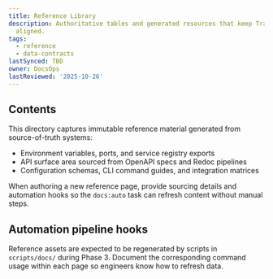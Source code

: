 ```yaml
---
title: Reference Library
description: Authoritative tables and generated resources that keep TradingSystem
  aligned.
tags:
  - reference
  - data-contracts
lastSynced: TBD
owner: DocsOps
lastReviewed: '2025-10-26'
---
```

## Contents

This directory captures immutable reference material generated from source-of-truth systems:

- Environment variables, ports, and service registry exports
- API surface area sourced from OpenAPI specs and Redoc pipelines
- Configuration schemas, CLI command guides, and integration matrices

When authoring a new reference page, provide sourcing details and automation hooks so the
`docs:auto` task can refresh content without manual steps.

## Automation pipeline hooks

Reference assets are expected to be regenerated by scripts in `scripts/docs/` during Phase 3.
Document the corresponding command usage within each page so engineers know how to refresh data.
